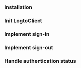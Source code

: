 
<AndroidTutorialTip />

### Installation

<Installation />

### Init LogtoClient

<InitLogtoClient />

### Implement sign-in

<ImplementSignIn />

### Implement sign-out

<ImplementSignOut />

### Handle authentication status

<HandleAuthenticationStatus />

<TestYourIntegration sdk="Android" />
